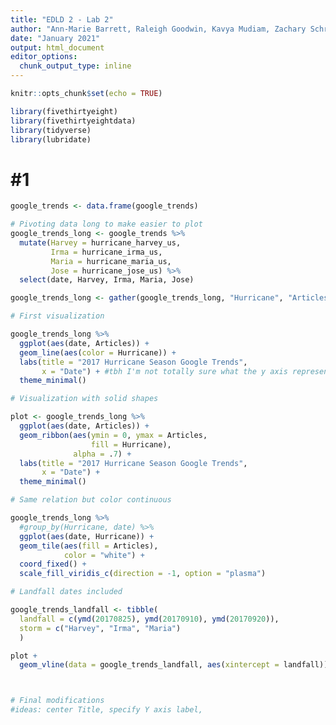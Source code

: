 ```yaml
---
title: "EDLD 2 - Lab 2"
author: "Ann-Marie Barrett, Raleigh Goodwin, Kavya Mudiam, Zachary Schroeder,  Vinita Vader"
date: "January 2021"
output: html_document
editor_options: 
  chunk_output_type: inline
---
```


```r
knitr::opts_chunk$set(echo = TRUE)
```

```r
library(fivethirtyeight)
library(fivethirtyeightdata)
library(tidyverse)
library(lubridate)

```

# #1
```r
google_trends <- data.frame(google_trends)

# Pivoting data long to make easier to plot
google_trends_long <- google_trends %>% 
  mutate(Harvey = hurricane_harvey_us,
         Irma = hurricane_irma_us,
         Maria = hurricane_maria_us,
         Jose = hurricane_jose_us) %>% 
  select(date, Harvey, Irma, Maria, Jose)

google_trends_long <- gather(google_trends_long, "Hurricane", "Articles", Harvey:Jose, factor_key = T)

# First visualization

google_trends_long %>% 
  ggplot(aes(date, Articles)) + 
  geom_line(aes(color = Hurricane)) +
  labs(title = "2017 Hurricane Season Google Trends",
       x = "Date") + #tbh I'm not totally sure what the y axis represents lol
  theme_minimal()

# Visualization with solid shapes

plot <- google_trends_long %>% 
  ggplot(aes(date, Articles)) + 
  geom_ribbon(aes(ymin = 0, ymax = Articles, 
                  fill = Hurricane),
              alpha = .7) +
  labs(title = "2017 Hurricane Season Google Trends",
       x = "Date") +
  theme_minimal()

# Same relation but color continuous

google_trends_long %>% 
  #group_by(Hurricane, date) %>% 
  ggplot(aes(date, Hurricane)) +
  geom_tile(aes(fill = Articles), 
            color = "white") +
  coord_fixed() +
  scale_fill_viridis_c(direction = -1, option = "plasma")

# Landfall dates included

google_trends_landfall <- tibble(
  landfall = c(ymd(20170825), ymd(20170910), ymd(20170920)),
  storm = c("Harvey", "Irma", "Maria")
  )

plot + 
  geom_vline(data = google_trends_landfall, aes(xintercept = landfall))



# Final modifications
#ideas: center Title, specify Y axis label, 

```

